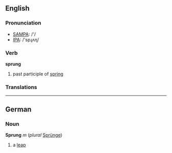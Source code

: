 == English ==
=== Pronunciation ===
*[[w:SAMPA|SAMPA]]: /'/
*[[w:IPA|IPA]]: /'spɻʌɳ/

=== Verb ===

'''sprung'''

# past participle of [[to spring|spring]]

=== Translations ===

----

== German ==
=== Noun ===
'''Sprung''' ''m'' (''plural'' [[Sprünge]])
# a [[leap]]